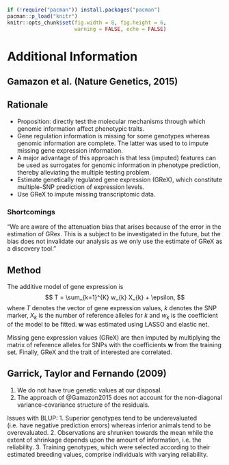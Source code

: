 ```r
if (!require("pacman")) install.packages("pacman")
pacman::p_load("knitr")
knitr::opts_chunk$set(fig.width = 8, fig.height = 6,
                      warning = FALSE, echo = FALSE)
```

# Additional Information
## Gamazon et al. (Nature Genetics, 2015)
## Rationale
*    Proposition: directly test the molecular mechanisms through which genomic 
     information affect phenotypic traits.
*    Gene regulation information is missing for some genotypes whereas genomic 
     information are complete.
     The latter was used to to impute missing gene expression information.
*    A major advantage of this approach is that less (imputed) features can be 
     used as surrogates for genomic information in phenotype prediction, thereby
     alleviating the multiple testing problem.
*    Estimate genetically regulated gene expression (GReX), which constitute 
     multiple-SNP prediction of expression levels.
*    Use GReX to impute missing transcriptomic data.

### Shortcomings
"We are aware of the attenuation bias that arises because of the error in the 
estimation of GRex.
This is a subject to be investigated in the future, but the bias does not 
invalidate our analysis as we only use the estimate of GReX as a discovery 
tool."

## Method
The additive model of gene expression is
$$
T = \sum_{k=1}^{K} w_{k} X_{k} + \epsilon,
$$
where $T$ denotes the vector of gene expression values, $k$ denotes the SNP
marker, $X_{k}$ is the number of reference alleles for $k$ and $w_{k}$ is the
coefficient of the model to be fitted.
$\mathbf{w}$ was estimated using LASSO and elastic net.

Missing gene expression values (GReX) are then imputed by multiplying the matrix 
of reference alleles for SNPs with the coefficients $\mathbf{w}$ from the 
training set.
Finally, GReX and the trait of interested are correlated.




## Garrick, Taylor and Fernando (2009)
1.    We do not have true genetic values at our disposal.
2.    The approach of @Gamazon2015 does not account for the non-diagonal 
      variance-covariance structure of the residuals.
      
Issues with BLUP:
1.    Superior genotypes tend to be underevaluated (i.e. have negative 
      prediction errors) whereas inferior animals tend to be overevaluated.
2.    Observations are shrunken towards the mean while the extent of shrinkage
      depends upon the amount of information, i.e. the reliability.
3.    Training genotypes, which were selected according to their estimated 
      breeding values, comprise individuals with varying reliability.